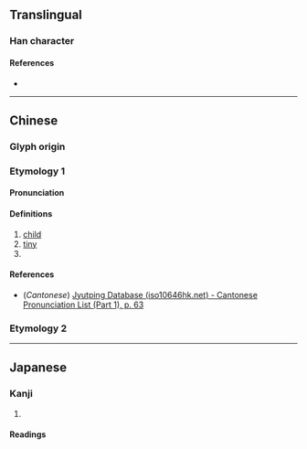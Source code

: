 {{character info/new}}
==Translingual==

===Han character===
{{Han char|rn=9|rad=人|as=04|sn=6|four=|canj=OFH|ids=⿰亻少}}

====References====
* {{Han ref|kx=0094.070|dkj=00399|dj=0199.130|hdz=10121.060|uh=4EEF|ud=20207}}

----

==Chinese==
{{zh-forms}}

===Glyph origin===
{{Han etym}}

===Etymology 1===
====Pronunciation====
{{zh-pron
|m=chào
|c=caau3
|mc=y
|oc=y
|ma=
|cat=n,a
}}

====Definitions====
{{zh-hanzi}}

# [[child]]
# [[tiny]]
# {{zh-alt-form|㑳|[[stubborn]]}}

====References====
* (''Cantonese'') [http://www.iso10646hk.net/jp/document/download.jsp Jyutping Database (iso10646hk.net) - Cantonese Pronunciation List (Part 1), p. 63]

===Etymology 2===
{{zh-see|眇|v}}

----

==Japanese==

===Kanji===
{{ja-kanji|grade=|rs=人04}}

# {{defn|lang=ja|sort=人04}}

====Readings====
{{ja-readings
|goon=しょう<せう, みょう<めう
|kanon=そう<さう, びょう<べう
|kun=さいさま, ちい-さい
}}
